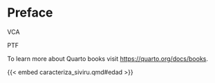 # Preface {.unnumbered}

VCA

PTF

To learn more about Quarto books visit <https://quarto.org/docs/books>.

{{< embed caracteriza_siviru.qmd#edad >}}
